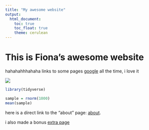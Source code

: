 ```yaml
---
title: "My awesome website"
output: 
  html_document:
    toc: true
    toc_float: true
    theme: cerulean
---
```


# This is Fiona's awesome website

hahahahhhahaha links to some pages
[google](https://www.google.com/) all the time, i love it


![](images/haon.jpg) 

```r
library(tidyverse)

sample = rnorm(1000)
mean(sample)
```

here is a direct link to the "about" page:
[about](about.html).

i also made a bonus [extra page](extra_page.html)


